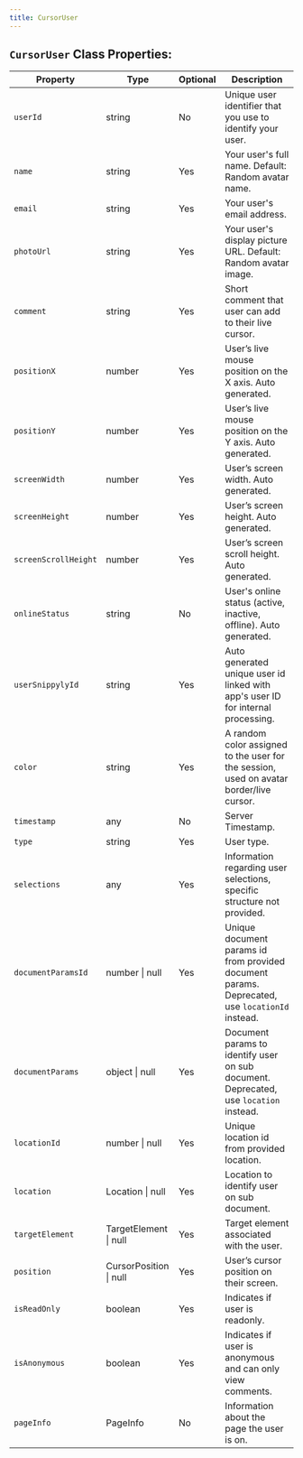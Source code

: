 ```yaml
---
title: CursorUser
---
```



## `CursorUser` Class Properties:

| Property            | Type             | Optional | Description                                                                                                       |
|---------------------|------------------|----------|-------------------------------------------------------------------------------------------------------------------|
| `userId`              | string           | No       | Unique user identifier that you use to identify your user.                                                        |
| `name`                | string           | Yes      | Your user's full name. Default: Random avatar name.                                                               |
| `email`               | string           | Yes      | Your user's email address.                                                                                        |
| `photoUrl`            | string           | Yes      | Your user's display picture URL. Default: Random avatar image.                                                    |
| `comment`             | string           | Yes      | Short comment that user can add to their live cursor.                                                             |
| `positionX`           | number           | Yes      | User’s live mouse position on the X axis. Auto generated.                                                         |
| `positionY`           | number           | Yes      | User’s live mouse position on the Y axis. Auto generated.                                                         |
| `screenWidth`         | number           | Yes      | User’s screen width. Auto generated.                                                                              |
| `screenHeight`        | number           | Yes      | User’s screen height. Auto generated.                                                                             |
| `screenScrollHeight`  | number           | Yes      | User’s screen scroll height. Auto generated.                                                                      |
| `onlineStatus`        | string           | No       | User's online status (active, inactive, offline). Auto generated.                                                 |
| `userSnippylyId`      | string           | Yes      | Auto generated unique user id linked with app's user ID for internal processing.                                  |
| `color`               | string           | Yes      | A random color assigned to the user for the session, used on avatar border/live cursor.                            |
| `timestamp`           | any              | No       | Server Timestamp.                                                                                                 |
| `type`                | string           | Yes      | User type.                                                                                                        |
| `selections`          | any              | Yes      | Information regarding user selections, specific structure not provided.                                           |
| `documentParamsId`    | number \| null   | Yes      | Unique document params id from provided document params. Deprecated, use `locationId` instead.                    |
| `documentParams`      | object \| null   | Yes      | Document params to identify user on sub document. Deprecated, use `location` instead.                             |
| `locationId`          | number \| null   | Yes      | Unique location id from provided location.                                                                        |
| `location`            | Location \| null | Yes      | Location to identify user on sub document.                                                                        |
| `targetElement`       | TargetElement \| null | Yes      | Target element associated with the user.                                                                      |
| `position`            | CursorPosition \| null | Yes      | User’s cursor position on their screen.                                                                     |
| `isReadOnly`          | boolean          | Yes      | Indicates if user is readonly.                                                                                    |
| `isAnonymous`         | boolean          | Yes      | Indicates if user is anonymous and can only view comments.                                                        |
| `pageInfo`            | PageInfo         | No       | Information about the page the user is on.                                                                        |

